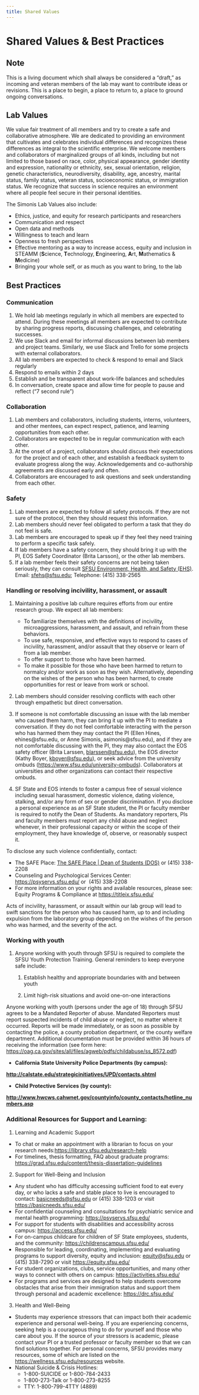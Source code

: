 ```yaml
---
title: Shared Values
---
```


# **Shared Values & Best Practices**

## **Note**

This is a living document which shall always be considered a "draft," as incoming and veteran members of the lab may want to contribute ideas or revisions. This is a place to begin, a place to return to, a place to ground ongoing conversations.

## **Lab Values**

We value fair treatment of all members and try to create a safe and collaborative atmosphere. We are dedicated to providing an environment that cultivates and celebrates individual differences and recognizes these differences as integral to the scientific enterprise. We welcome members and collaborators of marginalized groups of all kinds, including but not limited to those based on race, color, physical appearance, gender identity and expression, nationality or ethnicity, sex, sexual orientation, religion, genetic characteristics, neurodiversity, disability, age, ancestry, marital status, family status, veteran status, socioeconomic status, or immigration status. We recognize that success in science requires an environment where all people feel secure in their personal identities.

The Simonis Lab Values also include:

-   Ethics, justice, and equity for research participants and researchers
-   Communication and respect
-   Open data and methods
-   Willingness to teach and learn
-   Openness to fresh perspectives
-   Effective mentoring as a way to increase access, equity and inclusion in STEAMM (**S**cience, **T**echnology, **E**ngineering, **A**rt, **M**athematics & **M**edicine)
-   Bringing your whole self, or as much as you want to bring, to the lab

## **Best Practices**

### **Communication**

1.  We hold lab meetings regularly in which all members are expected to attend. During these meetings all members are expected to contribute by sharing progress reports, discussing challenges, and celebrating successes.
2.  We use Slack and email for informal discussions between lab members and project teams. Similarly, we use Slack and Trello for some projects with external collaborators.
3.  All lab members are expected to check & respond to email and Slack regularly
4.  Respond to emails within 2 days
5.  Establish and be transparent about work-life balances and schedules
6.  In conversation, create space and allow time for people to pause and reflect (“7 second rule”)

### **Collaboration**

1.  Lab members and collaborators, including students, interns, volunteers, and other mentees, can expect respect, patience, and learning opportunities from each other.
2.  Collaborators are expected to be in regular communication with each other.
3.  At the onset of a project, collaborators should discuss their expectations for the project and of each other, and establish a feedback system to evaluate progress along the way. Acknowledgements and co-authorship agreements are discussed early and often. 
4.  Collaborators are encouraged to ask questions and seek understanding from each other.

### **Safety**

1.  Lab members are expected to follow all safety protocols. If they are not sure of the protocol, then they should request this information.
2.  Lab members should never feel obligated to perform a task that they do not feel is safe.
3.  Lab members are encouraged to speak up if they feel they need training to perform a specific task safely.
4.  If lab members have a safety concern, they should bring it up with the PI, EOS Safety Coordinator (Brita Larsson), or the other lab members.
5.  If a lab member feels their safety concerns are not being taken seriously, they can consult [SFSU Environment, Health, and Safety (EHS)](https://ehs.sfsu.edu/). Email: [sfehs\@sfsu.edu](mailto:sfehs@sfsu.edu); Telephone: (415) 338-2565

### **Handling or resolving incivility, harassment, or assault**

1.  Maintaining a positive lab culture requires efforts from our entire research group. We expect all lab members:

    -   To familiarize themselves with the definitions of incivility, microaggressions, harassment, and assault, and refrain from these behaviors.
    -   To use safe, responsive, and effective ways to respond to cases of incivility, harassment, and/or assault that they observe or learn of from a lab member.
    -   To offer support to those who have been harmed.
    -   To make it possible for those who have been harmed to return to normalcy and/or work as soon as they wish. Alternatively, depending on the wishes of the person who has been harmed, to create opportunities for rest or leave from work or school.

2.  Lab members should consider resolving conflicts with each other through empathetic but direct conversation.

3.  If someone is not comfortable discussing an issue with the lab member who caused them harm, they can bring it up with the PI to mediate a conversation. If they do not feel comfortable interacting with the person who has harmed them they may contact the PI (Ellen Hines, ehines\@sfsu.edu, or Anne Simonis, asimonis\@sfsu.edu), and if they are not comfortable discussing with the PI, they may also contact the EOS safety officer (Brita Larssen, [blarssen\@sfsu.edu](mailto:blarssen@sfsu.edu)), the EOS director (Kathy Boyer, [kboyer\@sfsu.edu](mailto:kboyer@sfsu.edu)), or seek advice from the university ombuds (<https://www.sfsu.edu/university-ombuds>). Collaborators at universities and other organizations can contact their respective ombuds.

4.  SF State and EOS intends to foster a campus free of sexual violence including sexual harassment, domestic violence, dating violence, stalking, and/or any form of sex or gender discrimination. If you disclose a personal experience as an SF State student, the PI or faculty member is required to notify the Dean of Students. As mandatory reporters, PIs and faculty members must report any child abuse and neglect whenever, in their professional capacity or within the scope of their employment, they have knowledge of, observe, or reasonably suspect it. 

To disclose any such violence confidentially, contact:

-   The SAFE Place: [The SAFE Place \| Dean of Students (DOS)](https://dos.sfsu.edu/safeplace) or (415) 338-2208
-   Counseling and Psychological Services Center: <https://psyservs.sfsu.edu/> or  (415) 338-2208
-   For more information on your rights and available resources, please see: Equity Programs & Compliance at <https://titleix.sfsu.edu/> 

Acts of incivility, harassment, or assault within our lab group will lead to swift sanctions for the person who has caused harm, up to and including expulsion from the laboratory group depending on the wishes of the person who was harmed, and the severity of the act.

### **Working with youth**

1.  Anyone working with youth through SFSU is required to complete the SFSU Youth Protection Training. General reminders to keep everyone safe include: 

    1.  Establish healthy and appropriate boundaries with and between youth

    2.  Limit high-risk situations and avoid one-on-one interactions

Anyone working with youth (persons under the age of 18) through SFSU agrees to be a Mandated Reporter of abuse. Mandated Reporters must report suspected incidents of child abuse or neglect, no matter where it occurred. Reports will be made immediately, or as soon as possible by contacting the police, a county probation department, or the county welfare department. Additional documentation must be provided within 36 hours of receiving the information (see form here: <https://oag.ca.gov/sites/all/files/agweb/pdfs/childabuse/ss_8572.pdf>)

-   **California State University Police Departments (by campus):**

[**http://calstate.edu/strategicinitiatives/UPD/contacts.shtml**](http://calstate.edu/strategicinitiatives/UPD/contacts.shtml)

-   **Child Protective Services (by county):**

[**http://www.hwcws.cahwnet.gov/countyinfo/county_contacts/hotline_numbers.asp**](http://www.hwcws.cahwnet.gov/countyinfo/county_contacts/hotline_numbers.asp)

### **Additional Resources for Support and Learning:**

1.  Learning and Academic Support

-   To chat or make an appointment with a librarian to focus on your research needs:<https://library.sfsu.edu/research-help> 
-   For timelines, thesis formatting, FAQ about graduate programs: <https://grad.sfsu.edu/content/thesis-dissertation-guidelines> 

2.  Support for Well-Being and Inclusion

-   Any student who has difficulty accessing sufficient food to eat every day, or who lacks a safe and stable place to live is encouraged to contact: [basicneeds\@sfsu.edu](mailto:basicneeds@sfsu.edu) or (415) 338-1203 or visit <https://basicneeds.sfsu.edu/> 
-   For confidential counseling and consultations for psychiatric service and mental health programming: <https://psyservs.sfsu.edu/> 
-   For support for students with disabilities and accessibility across campus: <https://access.sfsu.edu/> 
-   For on-campus childcare for children of SF State employees, students, and the community: <https://childrenscampus.sfsu.edu/> 
-   Responsible for leading, coordinating, implementing and evaluating programs to support diversity, equity and inclusion: [equity\@sfsu.edu](mailto:equity@sfsu.edu) or (415) 338-7290 or visit <https://equity.sfsu.edu/> 
-   For student organizations, clubs, service opportunities, and many other ways to connect with others on campus: <https://activities.sfsu.edu/> 
-   For programs and services are designed to help students overcome obstacles that arise from their immigration status and support them through personal and academic excellence: <https://drc.sfsu.edu/> 

3.  Health and Well-Being

-   Students may experience stressors that can impact both their academic experience and personal well-being. If you are experiencing concerns, seeking help is a courageous thing to do for yourself and those who care about you. If the source of your stressors is academic, please contact your PI or a trusted professor or faculty member so that we can find solutions together. For personal concerns, SFSU provides many resources, some of which are listed on the <https://wellness.sfsu.edu/resources> website.
-   National Suicide & Crisis Hotlines:
    -   1-800-SUICIDE or 1-800-784-2433
    -   1-800-273-Talk or 1-800-273-8255
    -   TTY: 1-800-799-4TTY (4889)
